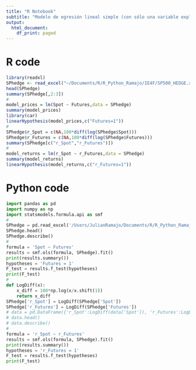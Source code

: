 ```yaml
---
title: "R Notebook"
subtitle: "Modelo de egresión lineal simple (con sólo una variable explicativa)"
output:
  html_document:
    df_print: paged
---
```


# R code

```r
library(readxl)
SPhedge <- read_excel("~/Documents/R/R_Python_Ramajo/IE4F/SP500_HEDGE.xls", col_types = c("date", "numeric", "numeric"))
head(SPhedge)
summary(SPhedge[,2:3])
#
model_prices = lm(Spot ~ Futures,data = SPhedge)
summary(model_prices)
library(car)
linearHypothesis(model_prices,c("Futures=1"))
#
SPhedge$r_Spot = c(NA,100*diff(log(SPhedge$Spot)))
SPhedge$r_Futures = c(NA,100*diff(log(SPhedge$Futures))) 
summary(SPhedge[c("r_Spot","r_Futures")])
#
model_returns = lm(r_Spot ~ r_Futures,data = SPhedge)
summary(model_returns)
linearHypothesis(model_returns,c("r_Futures=1"))
```

# Python code

```python
import pandas as pd
import numpy as np
import statsmodels.formula.api as smf
#
SPhedge = pd.read_excel('/Users/JulianRamajo/Documents/R/R_Python_Ramajo/IE4F/SP500_HEDGE.xls', index_col=0)
SPhedge.head()
SPhedge.describe()
#
formula = 'Spot ~ Futures'
results = smf.ols(formula, SPhedge).fit()
print(results.summary())
hypotheses = 'Futures = 1'
F_test = results.f_test(hypotheses)
print(F_test)
# 
def LogDiff(x):
    x_diff = 100*np.log(x/x.shift(1))
    return x_diff
SPhedge['r_Spot'] = LogDiff(SPhedge['Spot'])
SPhedge['r_Futures'] = LogDiff(SPhedge['Futures'])
# data = pd.DataFrame({'r_Spot':LogDiff(data['Spot']), 'r_Futures':LogDiff(data['Futures'])})
# data.head()
# data.describe()
#
formula = 'r_Spot ~ r_Futures'
results = smf.ols(formula, SPhedge).fit()
print(results.summary())
hypotheses = 'r_Futures = 1'
F_test = results.f_test(hypotheses)
print(F_test)
```
